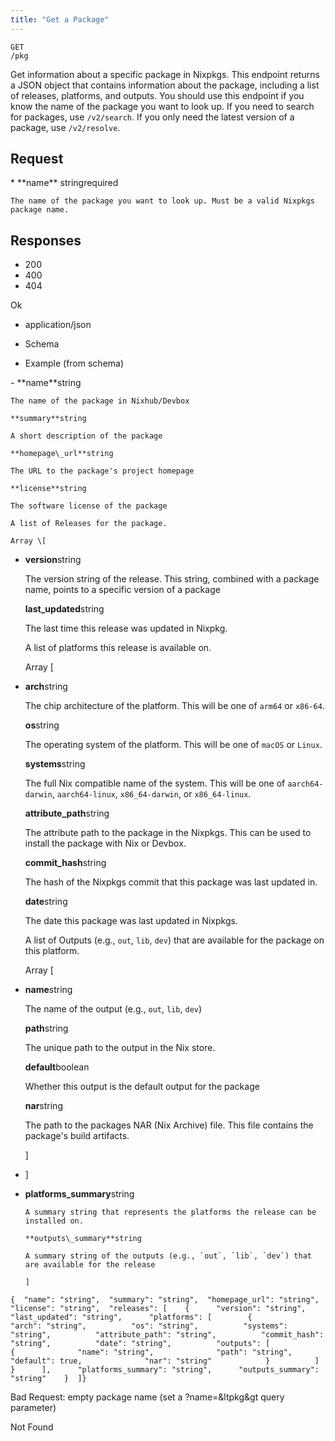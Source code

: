 ```yaml
---
title: "Get a Package"
---
```


```
GET
/pkg
```

Get information about a specific package in Nixpkgs. This endpoint returns a JSON object that
contains information about the package, including a list of releases, platforms, and outputs. You
should use this endpoint if you know the name of the package you want to look up. If you need to
search for packages, use `/v2/search`. If you only need the latest version of a package, use
`/v2/resolve`.

## Request[​](#request "Direct link to Request")

<Accordion title="Query Parameters">
  * **name** stringrequired

    The name of the package you want to look up. Must be a valid Nixpkgs package name.

</Accordion>

## Responses[​](#responses "Direct link to Responses")

- 200
- 400
- 404

Ok

- application/json

- Schema
- Example (from schema)

<Accordion title="Response Schema">
  - **name**string

    The name of the package in Nixhub/Devbox

    **summary**string

    A short description of the package

    **homepage\_url**string

    The URL to the package's project homepage

    **license**string

    The software license of the package

    A list of Releases for the package.

    Array \[

- **version**string

  The version string of the release. This string, combined with a package name, points to a specific
  version of a package

  **last_updated**string

  The last time this release was updated in Nixpkg.

  A list of platforms this release is available on.

  Array \[

- **arch**string

  The chip architecture of the platform. This will be one of `arm64` or `x86-64`.

  **os**string

  The operating system of the platform. This will be one of `macOS` or `Linux`.

  **systems**string

  The full Nix compatible name of the system. This will be one of `aarch64-darwin`, `aarch64-linux`,
  `x86_64-darwin`, or `x86_64-linux`.

  **attribute_path**string

  The attribute path to the package in the Nixpkgs. This can be used to install the package with Nix
  or Devbox.

  **commit_hash**string

  The hash of the Nixpkgs commit that this package was last updated in.

  **date**string

  The date this package was last updated in Nixpkgs.

  A list of Outputs (e.g., `out`, `lib`, `dev`) that are available for the package on this platform.

  Array \[

- **name**string

  The name of the output (e.g., `out`, `lib`, `dev`)

  **path**string

  The unique path to the output in the Nix store.

  **default**boolean

  Whether this output is the default output for the package

  **nar**string

  The path to the packages NAR (Nix Archive) file. This file contains the package's build artifacts.

  ]

- ]

- **platforms_summary**string

      A summary string that represents the platforms the release can be installed on.

      **outputs\_summary**string

      A summary string of the outputs (e.g., `out`, `lib`, `dev`) that are available for the release

      ]

</Accordion>

```
{  "name": "string",  "summary": "string",  "homepage_url": "string",  "license": "string",  "releases": [    {      "version": "string",      "last_updated": "string",      "platforms": [        {          "arch": "string",          "os": "string",          "systems": "string",          "attribute_path": "string",          "commit_hash": "string",          "date": "string",          "outputs": [            {              "name": "string",              "path": "string",              "default": true,              "nar": "string"            }          ]        }      ],      "platforms_summary": "string",      "outputs_summary": "string"    }  ]}
```

Bad Request: empty package name (set a ?name=\&ltpkg\&gt query parameter)

Not Found
